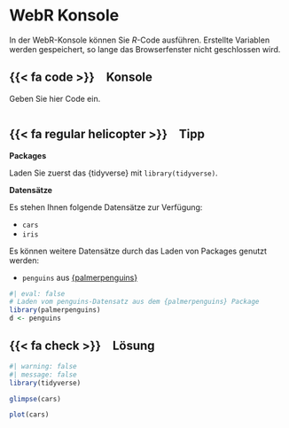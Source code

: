 # WebR Konsole {.unnumbered}

In der WebR-Konsole können Sie _R_-Code ausführen. 
Erstellte Variablen werden gespeichert, so lange das Browserfenster nicht geschlossen wird.

::: {.panel-tabset}
## {{< fa code >}}&emsp;Konsole

Geben Sie hier Code ein.

```webr-r

```

## {{< fa regular helicopter >}}&emsp;Tipp

__Packages__

Laden Sie zuerst das {tidyverse} mit `library(tidyverse)`.

__Datensätze__

Es stehen Ihnen folgende Datensätze zur Verfügung:

- `cars`
- `iris`

Es können weitere Datensätze durch das Laden von Packages genutzt werden:

- `penguins` aus [{palmerpenguins}](https://allisonhorst.github.io/palmerpenguins/)

```r
#| eval: false
# Laden vom penguins-Datensatz aus dem {palmerpenguins} Package
library(palmerpenguins)
d <- penguins
```


## {{< fa check >}}&emsp;Lösung

```r
#| warning: false
#| message: false
library(tidyverse)

glimpse(cars)

plot(cars)
```
:::


